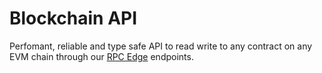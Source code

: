 
# Blockchain API

Perfomant, reliable and type safe API to read write to any contract on any EVM chain through our [RPC Edge](/infrastructure/rpc-edge/overview) endpoints.

<Stack>
<ArticleIconCard
	title="TypeScript"
	icon={TypeScriptIcon}
	href="/typescript/v5"
	description="Core TypeScript API"
/>

<ArticleIconCard
	title="React"
	icon={ReactIcon}
	href="/react/v5"
	description="React components and hooks"
/>

<ArticleIconCard
	title="React Native"
	icon={ReactIcon}
	href="/react-native/v5"
	description="React Native components and hooks"
/>

<ArticleIconCard
	title=".NET"
	icon={DotNetIcon}
	href="/dotnet"
	description="Core C# API for .NET applications"
/>

<ArticleIconCard
	title="Unity"
	icon={UnityIcon}
	href="/unity"
	description="Unity scripts and prefabs"
/>

<ArticleIconCard
	title="Unreal Engine"
	icon={UnrealEngineIcon}
	href="/unreal-engine"
	description="Unral blueprints and C++ API"
/>

</Stack>

